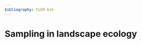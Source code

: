 ```yaml
---
bibliography: CLER.bib
---
```


<!-- Person responsible: Bosch -->

# Sampling in landscape ecology

<!-- https://doi.org/10.1007/s40823-020-00059-4 -->